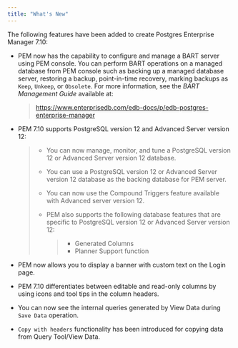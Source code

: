 ```yaml
---
title: "What's New"
---
```






The following features have been added to create Postgres Enterprise Manager 7.10:

-   PEM now has the capability to configure and manage a BART server using PEM console. You can perform BART operations on a managed database from PEM console such as backing up a managed database server, restoring a backup, point-in-time recovery, marking backups as `Keep`, `Unkeep`, or `Obsolete`. For more information, see the *BART Management Guide* available at:

    > <https://www.enterprisedb.com/edb-docs/p/edb-postgres-enterprise-manager>

-   PEM 7.10 supports PostgreSQL version 12 and Advanced Server version 12:

    > -   You can now manage, monitor, and tune a PostgreSQL version 12 or Advanced Server version 12 database.
    >
    > -   You can use a PostgreSQL version 12 or Advanced Server version 12 database as the backing database for PEM server.
    >
    > -   You can now use the Compound Triggers feature available with Advanced server version 12.
    >
    > -   PEM also supports the following database features that are specific to PostgreSQL version 12 or Advanced Server version 12:
    >
    >     > -   Generated Columns
    >     > -   Planner Support function

-   PEM now allows you to display a banner with custom text on the Login page.

-   PEM 7.10 differentiates between editable and read-only columns by using icons and tool tips in the column headers.

-   You can now see the internal queries generated by View Data during `Save Data` operation.

-   `Copy with headers` functionality has been introduced for copying data from Query Tool/View Data.
